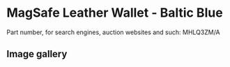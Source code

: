 
# MagSafe Leather Wallet - Baltic Blue

Part number, for search engines, auction websites and such: MHLQ3ZM/A

## Image gallery

<div style={{ width: '100%', maxWidth: '768px' }}>
<GalleryComponent
    images={[
      {
        original: "/everysource/MHLQ3.webp",
        thumbnail: "/everypreview/MHLQ3.webp",
      },
      {
        original: "/everysource/MHLQ3_AV1.webp",
        thumbnail: "/everypreview/MHLQ3_AV1.webp",
      },
      {
        original: "/everysource/MHLQ3_AV2.webp",
        thumbnail: "/everypreview/MHLQ3_AV2.webp",
      },
      {
        original: "/everysource/MHLQ3_AV3.webp",
        thumbnail: "/everypreview/MHLQ3_AV3.webp",
      }
    ]}
  />
</div>